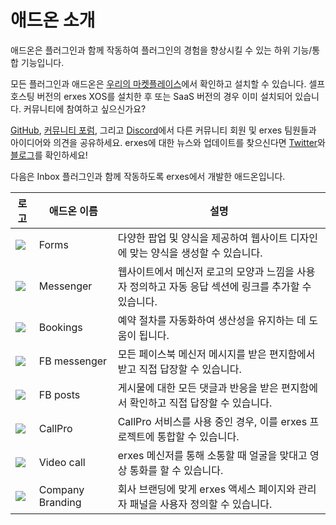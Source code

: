 
<HeroPattern />

# 애드온 소개
애드온은 플러그인과 함께 작동하여 플러그인의 경험을 향상시킬 수 있는 하위 기능/통합 기능입니다.

모든 플러그인과 애드온은 [우리의 마켓플레이스](https://erxes.io/marketplace)에서 확인하고 설치할 수 있습니다. 셀프 호스팅 버전의 erxes XOS를 설치한 후 또는 SaaS 버전의 경우 이미 설치되어 있습니다.
<Note>
커뮤니티에 참여하고 싶으신가요?

[GitHub](https://github.com/erxes/erxes), [커뮤니티 포럼](https://github.com/erxes/erxes/discussions), 그리고 [Discord](https://discord.com/invite/aaGzy3gQK5)에서 다른 커뮤니티 회원 및 erxes 팀원들과 아이디어와 의견을 공유하세요. erxes에 대한 뉴스와 업데이트를 찾으신다면 [Twitter](https://twitter.com/erxesHQ)와 [블로그](https://erxes.io/blog)를 확인하세요!
</Note>

다음은 Inbox 플러그인과 함께 작동하도록 erxes에서 개발한 애드온입니다.

| 로고 | 애드온 이름 | 설명 |
| ---- | ---- | ----------- |
| ![](https://erxes-docs.s3.us-west-2.amazonaws.com/Forms.png) | Forms | 다양한 팝업 및 양식을 제공하여 웹사이트 디자인에 맞는 양식을 생성할 수 있습니다. |
| ![](https://erxes-docs.s3.us-west-2.amazonaws.com/Messenger.png) | Messenger | 웹사이트에서 메신저 로고의 모양과 느낌을 사용자 정의하고 자동 응답 섹션에 링크를 추가할 수 있습니다. |
| ![](https://erxes-docs.s3.us-west-2.amazonaws.com/Booking.png) | Bookings | 예약 절차를 자동화하여 생산성을 유지하는 데 도움이 됩니다. |
| ![](https://erxes-docs.s3.us-west-2.amazonaws.com/Fb_messenger.png) | FB messenger | 모든 페이스북 메신저 메시지를 받은 편지함에서 받고 직접 답장할 수 있습니다. |
| ![](https://erxes-docs.s3.us-west-2.amazonaws.com/Fb_post.png) | FB posts | 게시물에 대한 모든 댓글과 반응을 받은 편지함에서 확인하고 직접 답장할 수 있습니다. |
| ![](https://erxes-docs.s3.us-west-2.amazonaws.com/Callpro.png) | CallPro | CallPro 서비스를 사용 중인 경우, 이를 erxes 프로젝트에 통합할 수 있습니다. |
| ![](https://erxes-docs.s3.us-west-2.amazonaws.com/Audio_video_calling.png) | Video call | erxes 메신저를 통해 소통할 때 얼굴을 맞대고 영상 통화를 할 수 있습니다. |
| ![](https://erxes-docs.s3.us-west-2.amazonaws.com/Company_Branding.png) | Company Branding | 회사 브랜딩에 맞게 erxes 액세스 페이지와 관리자 패널을 사용자 정의할 수 있습니다. |
